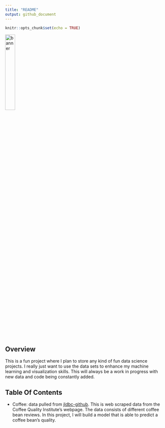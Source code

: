 ```yaml
---
title: "README"
output: github_document
---
```


```r
knitr::opts_chunk$set(echo = TRUE)
```

<img src="misc/pic.png" alt="banner" align="center" width = "25%" height="25%"/>

## Overview

This is a fun project where I plan to store any kind of fun data science projects. I really just
want to use the data sets to enhance my machine learning and visualization skills. This will always be a work in progress with new data and code being constantly added. 

## Table Of Contents

- Coffee: data pulled from [jldbc-github](https://github.com/jldbc/coffee-quality-database). This 
is web scraped data from the Coffee Quality Institute's webpage. The data consists of different coffee bean reviews. In this project, I will build a model that is able to predict a coffee bean's quality. 